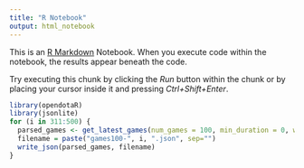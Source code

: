 ```yaml
---
title: "R Notebook"
output: html_notebook
---
```


This is an [R Markdown](http://rmarkdown.rstudio.com) Notebook. When you execute code within the notebook, the results appear beneath the code. 

Try executing this chunk by clicking the *Run* button within the chunk or by placing your cursor inside it and pressing *Ctrl+Shift+Enter*. 

```r
library(opendotaR)
library(jsonlite)
for (i in 311:500) {
  parsed_games <- get_latest_games(num_games = 100, min_duration = 0, wait_time = 3, output = "all")
  filename = paste("games100-", i, ".json", sep="")
  write_json(parsed_games, filename)
}
```

